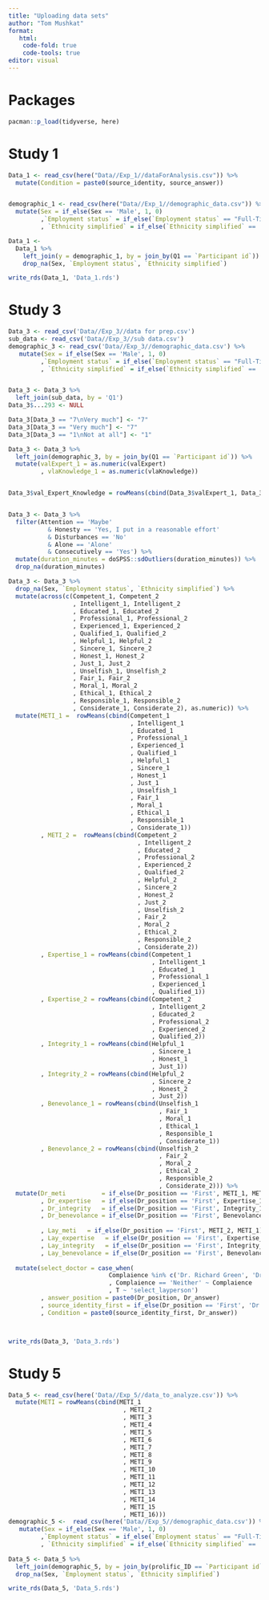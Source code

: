 ```yaml
---
title: "Uploading data sets"
author: "Tom Mushkat"
format: 
   html:
    code-fold: true
    code-tools: true
editor: visual
---
```


# Packages

```r
pacman::p_load(tidyverse, here)
```

# Study 1

```r
Data_1 <- read_csv(here("Data//Exp_1//dataForAnalysis.csv")) %>%
  mutate(Condition = paste0(source_identity, source_answer))


demographic_1 <- read_csv(here("Data//Exp_1//demographic_data.csv")) %>% 
  mutate(Sex = if_else(Sex == 'Male', 1, 0)
         ,`Employment status` = if_else(`Employment status` == "Full-Time", 1, 0)
         , `Ethnicity simplified` = if_else(`Ethnicity simplified` == 'White', 1, 0))

Data_1 <- 
  Data_1 %>% 
    left_join(y = demographic_1, by = join_by(Q1 == `Participant id`)) %>% 
    drop_na(Sex, `Employment status`, `Ethnicity simplified`)

write_rds(Data_1, 'Data_1.rds')
```

# Study 3

```r
Data_3 <- read_csv('Data//Exp_3//data for prep.csv') 
sub_data <- read_csv('Data//Exp_3//sub data.csv')
demographic_3 <- read_csv('Data//Exp_3//demographic_data.csv') %>% 
   mutate(Sex = if_else(Sex == 'Male', 1, 0)
         ,`Employment status` = if_else(`Employment status` == "Full-Time", 1, 0)
         , `Ethnicity simplified` = if_else(`Ethnicity simplified` == 'White', 1, 0))


Data_3 <- Data_3 %>% 
  left_join(sub_data, by = 'Q1') 
Data_3$...293 <- NULL

Data_3[Data_3 == "7\nVery much"] <- "7"
Data_3[Data_3 == "Very much"] <- "7"
Data_3[Data_3 == "1\nNot at all"] <- "1"

Data_3 <- Data_3 %>% 
  left_join(demographic_3, by = join_by(Q1 == `Participant id`)) %>% 
  mutate(valExpert_1 = as.numeric(valExpert)
         , vlaKnowledge_1 = as.numeric(vlaKnowledge))


Data_3$val_Expert_Knowledge = rowMeans(cbind(Data_3$valExpert_1, Data_3$vlaKnowledge_1))


Data_3 <- Data_3 %>% 
  filter(Attention == 'Maybe' 
           & Honesty == 'Yes, I put in a reasonable effort' 
           & Disturbances == 'No' 
           & Alone == 'Alone' 
           & Consecutively == 'Yes') %>% 
  mutate(duration_minutes = doSPSS::sdOutliers(duration_minutes)) %>% 
  drop_na(duration_minutes)

Data_3 <- Data_3 %>%
  drop_na(Sex, `Employment status`, `Ethnicity simplified`) %>% 
  mutate(across(c(Competent_1, Competent_2
                  , Intelligent_1, Intelligent_2
                  , Educated_1, Educated_2
                  , Professional_1, Professional_2
                  , Experienced_1, Experienced_2
                  , Qualified_1, Qualified_2
                  , Helpful_1, Helpful_2
                  , Sincere_1, Sincere_2
                  , Honest_1, Honest_2
                  , Just_1, Just_2
                  , Unselfish_1, Unselfish_2
                  , Fair_1, Fair_2
                  , Moral_1, Moral_2
                  , Ethical_1, Ethical_2
                  , Responsible_1, Responsible_2
                  , Considerate_1, Considerate_2), as.numeric)) %>% 
  mutate(METI_1 =  rowMeans(cbind(Competent_1
                                  , Intelligent_1
                                  , Educated_1
                                  , Professional_1
                                  , Experienced_1
                                  , Qualified_1
                                  , Helpful_1
                                  , Sincere_1
                                  , Honest_1
                                  , Just_1
                                  , Unselfish_1
                                  , Fair_1
                                  , Moral_1
                                  , Ethical_1
                                  , Responsible_1
                                  , Considerate_1))
         , METI_2 =  rowMeans(cbind(Competent_2
                                    , Intelligent_2
                                    , Educated_2
                                    , Professional_2
                                    , Experienced_2
                                    , Qualified_2
                                    , Helpful_2
                                    , Sincere_2
                                    , Honest_2
                                    , Just_2
                                    , Unselfish_2
                                    , Fair_2
                                    , Moral_2
                                    , Ethical_2
                                    , Responsible_2
                                    , Considerate_2))
         , Expertise_1 = rowMeans(cbind(Competent_1
                                        , Intelligent_1
                                        , Educated_1
                                        , Professional_1
                                        , Experienced_1
                                        , Qualified_1))
         , Expertise_2 = rowMeans(cbind(Competent_2
                                        , Intelligent_2
                                        , Educated_2
                                        , Professional_2
                                        , Experienced_2
                                        , Qualified_2))
         , Integrity_1 = rowMeans(cbind(Helpful_1
                                        , Sincere_1
                                        , Honest_1
                                        , Just_1))
         , Integrity_2 = rowMeans(cbind(Helpful_2
                                        , Sincere_2
                                        , Honest_2
                                        , Just_2))
         , Benevolance_1 = rowMeans(cbind(Unselfish_1
                                          , Fair_1
                                          , Moral_1
                                          , Ethical_1
                                          , Responsible_1
                                          , Considerate_1))
         , Benevolance_2 = rowMeans(cbind(Unselfish_2
                                          , Fair_2
                                          , Moral_2
                                          , Ethical_2
                                          , Responsible_2
                                          , Considerate_2))) %>%
  mutate(Dr_meti          = if_else(Dr_position == 'First', METI_1, METI_2)
         , Dr_expertise   = if_else(Dr_position == 'First', Expertise_1, Expertise_2)
         , Dr_integrity   = if_else(Dr_position == 'First', Integrity_1, Integrity_2)
         , Dr_benevolance = if_else(Dr_position == 'First', Benevolance_1, Benevolance_2)
         
         , Lay_meti   = if_else(Dr_position == 'First', METI_2, METI_1)
         , Lay_expertise   = if_else(Dr_position == 'First', Expertise_2, Expertise_1)
         , Lay_integrity   = if_else(Dr_position == 'First', Integrity_2, Integrity_1)
         , Lay_benevolance = if_else(Dr_position == 'First', Benevolance_2, Benevolance_1)) %>% 
  
  mutate(select_doctor = case_when(
                            Complaience %in% c('Dr. Richard Green', 'Dr. James Wood') ~ 'select_doctor'
                            , Complaience == 'Neither' ~ Complaience
                            , T ~ 'select_layperson')
         , answer_position = paste0(Dr_position, Dr_answer)
         , source_identity_first = if_else(Dr_position == 'First', 'Dr', 'Layperson')
         , Condition = paste0(source_identity_first, Dr_answer))



write_rds(Data_3, 'Data_3.rds')

```

# Study 5

```r
Data_5 <- read_csv(here('Data//Exp_5//data_to_analyze.csv')) %>% 
  mutate(METI = rowMeans(cbind(METI_1
                                , METI_2
                                , METI_3
                                , METI_4
                                , METI_5
                                , METI_6
                                , METI_7
                                , METI_8
                                , METI_9
                                , METI_10
                                , METI_11
                                , METI_12
                                , METI_13
                                , METI_14
                                , METI_15
                                , METI_16)))
demographic_5 <-  read_csv(here('Data//Exp_5//demographic_data.csv')) %>%  
   mutate(Sex = if_else(Sex == 'Male', 1, 0)
         ,`Employment status` = if_else(`Employment status` == "Full-Time", 1, 0)
         , `Ethnicity simplified` = if_else(`Ethnicity simplified` == 'White', 1, 0))
  
Data_5 <- Data_5 %>%   
  left_join(demographic_5, by = join_by(prolific_ID == `Participant id`)) %>% 
  drop_na(Sex, `Employment status`, `Ethnicity simplified`)

write_rds(Data_5, 'Data_5.rds')

```
